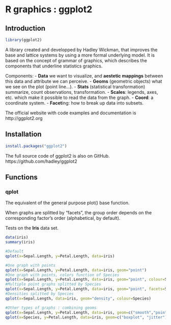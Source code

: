 R graphics : ggplot2
================================================================================

Introduction
--------------------------------------------------------------------------------


```r
library(ggplot2)
```

A library created and developped by Hadley Wickman, that improves the base and lattice systems by using a more formal underlying model.
It is based on the concept of grammar of graphics, which describes the components that underline statistics graphics.

Components:
- **Data** we want to visualize, and **aestetic mappings** between this data and attribute we can perceive.
- **Geoms** (geometric objects) what we see on the plot (point line...).
- **Stats** (statistical transformation) summarize, count observations, transformation.
- **Scales**: legends, axes, etc. which make it possible to read the data from the graph.
- **Coord**: a coordinate system.
- **Facet**ing: how to break up data into subsets.

The official website with code examples and documentation is http://ggplot2.org

Installation
--------------------------------------------------------------------------------

```r
install.packages("ggplot2")
```

The full source code of ggplot2 is also on GitHub.
https://github.com/hadley/ggplot2

Functions
--------------------------------------------------------------------------------


### qplot

The equivalent of the general purpose plot() base function.

When graphs are splitted by "facets", the group order depends on the corresponding factor's order (alphabetical, by default).

Tests on the **Iris** data set.

```r
data(iris)
summary(iris)

#Default
qplot(x=Sepal.Length, y=Petal.Length, data=iris)

#One graph with points
qplot(x=Sepal.Length, y=Petal.Length, data=iris, geom="point")
#One graph with points, colors function of Species
qplot(x=Sepal.Length, y=Petal.Length, data=iris, geom="point", colour=Species)
#Multiple point graphs splitted by Species
qplot(x=Sepal.Length, y=Petal.Length, data=iris, geom="point", facets=Species~., colour=Species)
#Densities splitted by Species
qplot(x=Sepal.Length, data=iris, geom="density", colour=Species)

#Other types of graphs : combining geoms
qplot(x=Sepal.Length, y=Petal.Length, data=iris, geom=c("smooth","point"), facets=Species~., colour=Species)
qplot(x=Species, y=Petal.Length, data=iris, geom=c("boxplot", "jitter"), colour=Species)
```
